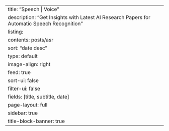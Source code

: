 ---
title: "Speech | Voice"
description: "Get Insights with Latest AI Research Papers for Automatic Speech Recognition"
listing:
  contents: posts/asr
  sort: "date desc"
  type: default
  image-align: right
  feed: true
  sort-ui: false
  filter-ui: false
  fields: [title, subtitle, date]
page-layout: full
sidebar: true
title-block-banner: true
---